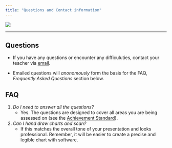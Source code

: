 ```yaml
---
title: "Questions and Contact information"
---
```


<div style="position: relative; bottom: 0; left: 0; width: 30%;">
  ![](images/AscLogo.png) 
</div>
---

## Questions 

* If you have any questions or encounter any difficuluties, contact your teacher via [email](mailto:scttjslnd@gmail.com).

* Emailed questions will _anonomously_ form the basis for the FAQ, _Frequently Asked Questions_ section below.

## FAQ

1. *Do I need to answer all the questions?*
   + Yes. The questions are designed to cover all areas you are being assessed on (see the [Achievement Standard](index.html)). 
   
2. *Can I hand draw charts and scan?*
   + If this matches the overall tone of your presentation and looks professional. Remember, it will be easier to create a precise and legible chart with software.
   
   